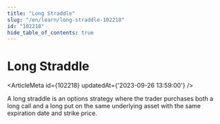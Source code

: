 ```yaml
---
title: "Long Straddle"
slug: "/en/learn/long-straddle-102218"
id: "102218"
hide_table_of_contents: true
---
```



# Long Straddle

<ArticleMeta id={102218} updatedAt={'2023-09-26 13:59:00'} />
<div className='border-solid border-b border-t-0 my-4 border-[var(--ifm-color-gray-300)]' />

A long straddle is an options strategy where the trader purchases both a long call and a long put on the same underlying asset with the same expiration date and strike price.
